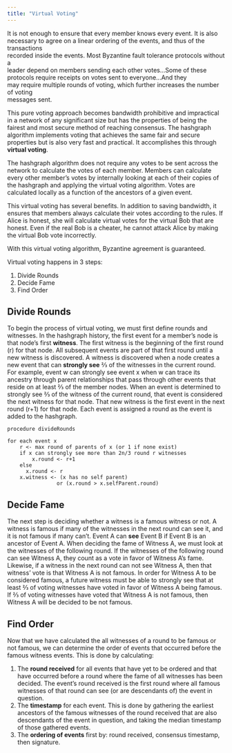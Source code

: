 ---
title: "Virtual Voting"
---


It is not enough to ensure that every member knows every event. It is also\
necessary to agree on a linear ordering of the events, and thus of the transactions\
recorded inside the events. Most Byzantine fault tolerance protocols without a\
leader depend on members sending each other votes...Some of these\
protocols require receipts on votes sent to everyone...And they\
may require multiple rounds of voting, which further increases the number of voting\
messages sent.

This pure voting approach becomes bandwidth prohibitive and impractical in a network of any significant size but has the properties of being the fairest and most secure method of reaching consensus. The hashgraph algorithm implements voting that achieves the same fair and secure properties but is also very fast and practical. It accomplishes this through **virtual voting**.

The hashgraph algorithm does not require any votes to be sent across the network to calculate the votes of each member. Members can calculate every other member’s votes by internally looking at each of their copies of the hashgraph and applying the virtual voting algorithm. Votes are calculated locally as a function of the ancestors of a given event.

This virtual voting has several benefits. In addition to saving bandwidth, it ensures that members always calculate their votes according to the rules. If Alice is honest, she will calculate virtual votes for the virtual Bob that are honest. Even if the real Bob is a cheater, he cannot attack Alice by making the virtual Bob vote incorrectly.

With this virtual voting algorithm, Byzantine agreement is guaranteed.

Virtual voting happens in 3 steps:

1. Divide Rounds
2. Decide Fame
3. Find Order

## Divide Rounds

To begin the process of virtual voting, we must first define rounds and witnesses. In the hashgraph history, the first event for a member’s node is that node’s first **witness**. The first witness is the beginning of the first round (r) for that node. All subsequent events are part of that first round until a new witness is discovered. A witness is discovered when a node creates a new event that can **strongly see** ⅔ of the witnesses in the current round. For example, event w can strongly see event x when w can trace its ancestry through parent relationships that pass through other events that reside on at least ⅔ of the member nodes. When an event is determined to strongly see ⅔ of the witness of the current round, that event is considered the next witness for that node. That new witness is the first event in the next round (r+1) for that node. Each event is assigned a round as the event is added to the hashgraph.

```
procedure divideRounds

for each event x
    r <- max round of parents of x (or 1 if none exist)
    if x can strongly see more than 2n/3 round r witnesses
        x.round <- r+1
    else
      x.round <- r
    x.witness <- (x has no self parent)
                or (x.round > x.selfParent.round)
```

## Decide Fame

The next step is deciding whether a witness is a famous witness or not. A witness is famous if many of the witnesses in the next round can see it, and it is not famous if many can’t. Event A can **see** Event B if Event B is an ancestor of Event A. When deciding the fame of Witness A, we must look at the witnesses of the following round. If the witnesses of the following round can see Witness A, they count as a vote in favor of Witness A’s fame. Likewise, if a witness in the next round can not see Witness A, then that witness’ vote is that Witness A is not famous. In order for Witness A to be considered famous, a future witness must be able to strongly see that at least ⅔ of voting witnesses have voted in favor of Witness A being famous. If ⅔ of voting witnesses have voted that Witness A is not famous, then Witness A will be decided to be not famous.

## Find Order

Now that we have calculated the all witnesses of a round to be famous or not famous, we can determine the order of events that occurred before the famous witness events. This is done by calculating:

1. The **round received** for all events that have yet to be ordered and that have occurred before a round where the fame of all witnesses has been decided. The event’s round received is the first round where all famous witnesses of that round can see (or are descendants of) the event in question.
2. The **timestamp** for each event. This is done by gathering the earliest ancestors of the famous witnesses of the round received that are also descendants of the event in question, and taking the median timestamp of those gathered events.
3. The **ordering of events** first by: round received, consensus timestamp, then signature.
